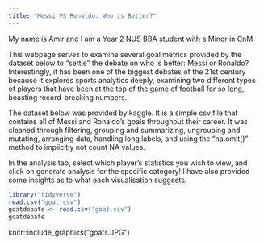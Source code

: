 ```yaml
---
title: "Messi VS Ronaldo: Who is Better?"
---
```


My name is Amir and I am a Year 2 NUS BBA student with a Minor in CnM. 

This webpage serves to examine several goal metrics provided by the dataset below to "settle" the debate on who is better: Messi or Ronaldo? Interestingly, it has been one of the biggest debates of the 21st century because it explores sports analytics deeply, examining two different types of players that have been at the top of the game of football for so long, boasting record-breaking numbers.

The dataset below was provided by kaggle. It is a simple csv file that contains all of Messi and Ronaldo's goals throughout their career. It was cleaned through filtering, grouping and summarizing, ungrouping and mutating, arranging data, handling long labels, and using the "na.omit()" method to implicitly not count NA values. 

In the analysis tab, select which player's statistics you wish to view, and click on generate analysis for the specific category! I have also provided some insights as to what each visualisation suggests.



```r
library("tidyverse")
read.csv("goat.csv")
goatdebate <- read.csv("goat.csv")
goatdebate

```

```{=html}
knitr::include_graphics("goats.JPG")
```

